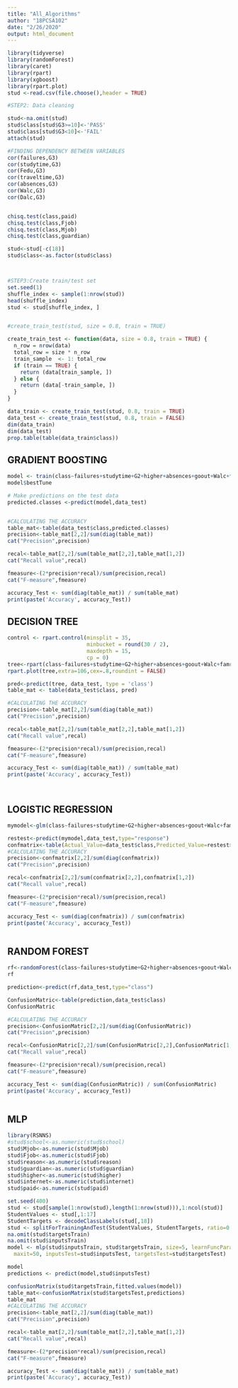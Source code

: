 ---
title: "All_Algorithms"
author: "18PCSA102"
date: "2/26/2020"
output: html_document
---

```{r}

library(tidyverse)
library(randomForest)
library(caret)
library(rpart)
library(xgboost)
library(rpart.plot)
stud <-read.csv(file.choose(),header = TRUE)

#STEP2: Data cleaning

stud<-na.omit(stud)
stud$class[stud$G3>=10]<-'PASS'
stud$class[stud$G3<10]<-'FAIL'
attach(stud)

#FINDING DEPENDENCY BETWEEN VARIABLES
cor(failures,G3)
cor(studytime,G3)
cor(Fedu,G3)
cor(traveltime,G3)
cor(absences,G3)
cor(Walc,G3)
cor(Dalc,G3)


chisq.test(class,paid)
chisq.test(class,Fjob)
chisq.test(class,Mjob)
chisq.test(class,guardian)

stud<-stud[-c(18)]
stud$class<-as.factor(stud$class)



#STEP3:Create train/test set
set.seed(1)
shuffle_index <- sample(1:nrow(stud))
head(shuffle_index)
stud <- stud[shuffle_index, ]


#create_train_test(stud, size = 0.8, train = TRUE)

create_train_test <- function(data, size = 0.8, train = TRUE) {
  n_row = nrow(data)
  total_row = size * n_row
  train_sample  <- 1: total_row
  if (train == TRUE) {
    return (data[train_sample, ])
  } else {
    return (data[-train_sample, ])
  }
}

data_train <- create_train_test(stud, 0.8, train = TRUE)
data_test <- create_train_test(stud, 0.8, train = FALSE)
dim(data_train)
dim(data_test)
prop.table(table(data_train$class))

```


<h2>GRADIENT BOOSTING</h2>
```{r}
model <- train(class~failures+studytime+G2+higher+absences+goout+Walc+famrel+reason+Fedu+internet+Fjob, data = data_train, method ="xgbTree", trControl = trainControl("cv", number=10))
model$bestTune

# Make predictions on the test data
predicted.classes <-predict(model,data_test)


#CALCULATING THE ACCURACY
table_mat<-table(data_test$class,predicted.classes)
precision<-table_mat[2,2]/sum(diag(table_mat))
cat("Precision",precision)

recal<-table_mat[2,2]/sum(table_mat[2,2],table_mat[1,2])
cat("Recall value",recal)

fmeasure<-(2*precision*recal)/sum(precision,recal)
cat("F-measure",fmeasure)

accuracy_Test <- sum(diag(table_mat)) / sum(table_mat)
print(paste('Accuracy', accuracy_Test))

```
<h2>DECISION TREE</h2>
```{r}
control <- rpart.control(minsplit = 35,
                         minbucket = round(30 / 2),
                         maxdepth = 15,
                         cp = 0)
tree<-rpart(class~failures+studytime+G2+higher+absences+goout+Walc+famrel+reason+Fedu+internet+Fjob, data=data_train,method = 'class', control = control)
rpart.plot(tree,extra=106,cex=.8,roundint = FALSE)

pred<-predict(tree, data_test, type = 'class')
table_mat <- table(data_test$class, pred)

#CALCULATING THE ACCURACY
precision<-table_mat[2,2]/sum(diag(table_mat))
cat("Precision",precision)

recal<-table_mat[2,2]/sum(table_mat[2,2],table_mat[1,2])
cat("Recall value",recal)

fmeasure<-(2*precision*recal)/sum(precision,recal)
cat("F-measure",fmeasure)

accuracy_Test <- sum(diag(table_mat)) / sum(table_mat)
print(paste('Accuracy', accuracy_Test))




```

<h2>LOGISTIC REGRESSION</h2>
```{r}
mymodel<-glm(class~failures+studytime+G2+higher+absences+goout+Walc+famrel+reason+Fedu+internet+Fjob, family='binomial', data=data_train,maxit=100)

restest<-predict(mymodel,data_test,type="response")
confmatrix<-table(Actual_Value=data_test$class,Predicted_Value=restest>=0.5)
#CALCULATING THE ACCURACY
precision<-confmatrix[2,2]/sum(diag(confmatrix))
cat("Precision",precision)

recal<-confmatrix[2,2]/sum(confmatrix[2,2],confmatrix[1,2])
cat("Recall value",recal)

fmeasure<-(2*precision*recal)/sum(precision,recal)
cat("F-measure",fmeasure)

accuracy_Test <- sum(diag(confmatrix)) / sum(confmatrix)
print(paste('Accuracy', accuracy_Test))



```

<h2>RANDOM FOREST</h2>
```{r}
rf<-randomForest(class~failures+studytime+G2+higher+absences+goout+Walc+famrel+reason+Fedu+internet+Fjob,data=data_train, mtry=12, ntree=500, importance=TRUE)
rf

prediction<-predict(rf,data_test,type="class")

ConfusionMatric<-table(prediction,data_test$class)
ConfusionMatric

#CALCULATING THE ACCURACY
precision<-ConfusionMatric[2,2]/sum(diag(ConfusionMatric))
cat("Precision",precision)

recal<-ConfusionMatric[2,2]/sum(ConfusionMatric[2,2],ConfusionMatric[1,2])
cat("Recall value",recal)

fmeasure<-(2*precision*recal)/sum(precision,recal)
cat("F-measure",fmeasure)

accuracy_Test <- sum(diag(ConfusionMatric)) / sum(ConfusionMatric)
print(paste('Accuracy', accuracy_Test))



```

<h2>MLP</h2>
```{r}
library(RSNNS)
#stud$school<-as.numeric(stud$school)
stud$Mjob<-as.numeric(stud$Mjob)
stud$Fjob<-as.numeric(stud$Fjob)
stud$reason<-as.numeric(stud$reason)
stud$guardian<-as.numeric(stud$guardian)
stud$higher<-as.numeric(stud$higher)
stud$internet<-as.numeric(stud$internet)
stud$paid<-as.numeric(stud$paid)

set.seed(400)
stud <- stud[sample(1:nrow(stud),length(1:nrow(stud))),1:ncol(stud)]
StudentValues <- stud[,1:17]
StudentTargets <- decodeClassLabels(stud[,18])
stud <- splitForTrainingAndTest(StudentValues, StudentTargets, ratio=0.20)
na.omit(stud$targetsTrain)
na.omit(stud$inputsTrain)
model <- mlp(stud$inputsTrain, stud$targetsTrain, size=5, learnFuncParams=c(0.1), 
  maxit=50, inputsTest=stud$inputsTest, targetsTest=stud$targetsTest)

model
predictions <- predict(model,stud$inputsTest)

confusionMatrix(stud$targetsTrain,fitted.values(model))
table_mat<-confusionMatrix(stud$targetsTest,predictions)
table_mat
#CALCULATING THE ACCURACY
precision<-table_mat[2,2]/sum(diag(table_mat))
cat("Precision",precision)

recal<-table_mat[2,2]/sum(table_mat[2,2],table_mat[1,2])
cat("Recall value",recal)

fmeasure<-(2*precision*recal)/sum(precision,recal)
cat("F-measure",fmeasure)

accuracy_Test <- sum(diag(table_mat)) / sum(table_mat)
print(paste('Accuracy', accuracy_Test))

```

